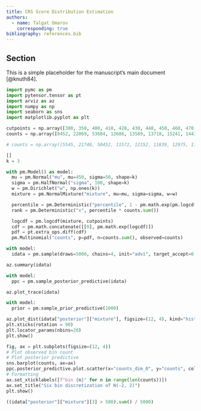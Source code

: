 ```yaml
---
title: CRS Score Distribution Estimation
authors:
  - name: Talgat Omarov
    corresponding: true
bibliography: references.bib
---
```


## Section
This is a simple placeholder for the manuscript's main document [@knuth84].

```python
import pymc as pm
import pytensor.tensor as pt
import arviz as az
import numpy as np
import seaborn as sns
import matplotlib.pyplot as plt
```

```python
cutpoints = np.array([300, 350, 400, 410, 420, 430, 440, 450, 460, 470, 480, 490, 500, 600, 1200])
counts = np.array([8452, 22069, 53684, 12686, 13589, 13718, 15241, 14439, 15276, 16691, 16641, 12704, 12429, 22435, 28])

# counts = np.array([5545, 21746, 50452, 11572, 12152, 11839, 12975, 11878, 12372, 12973, 14917, 12431, 12799, 23021, 633])

[]
k = 3
```

```python
with pm.Model() as model:
  mu = pm.Normal("mu", mu=450, sigma=50, shape=k)
  sigma = pm.HalfNormal("sigma", 100, shape=k)
  w = pm.Dirichlet("w", np.ones(k))
  mixture = pm.NormalMixture("mixture", mu=mu, sigma=sigma, w=w)

  percentile = pm.Deterministic("percentile", 1 - pm.math.exp(pm.logcdf(mixture, 507.5)))
  rank = pm.Deterministic("x", percentile * counts.sum())

  logcdf = pm.logcdf(mixture, cutpoints)
  cdf = pm.math.concatenate([[0], pm.math.exp(logcdf)])
  pdf = pt.extra_ops.diff(cdf)
  pm.Multinomial("counts", p=pdf, n=counts.sum(), observed=counts)
```

```python
with model:
  idata = pm.sample(draws=5000, chains=4, init="advi", target_accept=0.95)
```

```python
az.summary(idata)
```
```python
with model:
  ppc = pm.sample_posterior_predictive(idata)
```

```python
az.plot_trace(idata)
```

```python
with model:
  prior = pm.sample_prior_predictive(1000)
```

```python
az.plot_dist(idata["posterior"]["mixture"], figsize=(12, 4), kind="hist", hist_kwargs={"bins": np.arange(0,750, 5)})
plt.xticks(rotation = 90)
plt.locator_params(nbins=20)
plt.show()
```

```python
fig, ax = plt.subplots(figsize=(12, 4))
# Plot observed bin count
# Plot posterior predictive
sns.barplot(counts, ax=ax)
ppc.posterior_predictive.plot.scatter(x="counts_dim_0", y="counts", color="k", alpha=0.2)
# Formatting
ax.set_xticklabels([f"bin {n}" for n in range(len(counts))])
ax.set_title("Six bin discretization of N(-2, 2)")
plt.show()
```

```python
((idata["posterior"]["mixture"][3] > 500).sum() / 5000)
```


